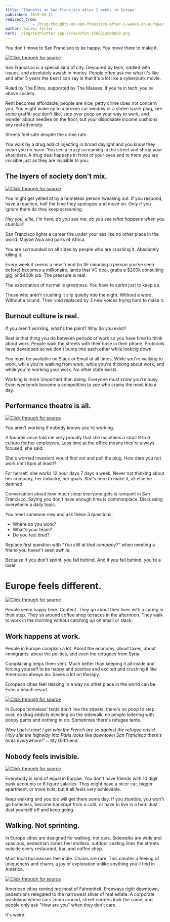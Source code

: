 ```yaml
---
title: 'Thoughts on San Francisco after 2 weeks in Europe'
published: 2019-09-11
redirect_from: 
            - /blog/thoughts-on-san-francisco-after-2-weeks-in-europe/swizec/9191
author: Swizec Teller
hero: ./img/techletter.app-screenshot-1568212048039.png
---
```

You don't move to San Francisco to be happy. You move there to make it.







[![Click through for source](./img/techletter.app-screenshot-1568212048039.png)](https://www.youtube.com/watch?v=Tghs2QNYZ7o)





San Francisco is a special kind of city. Devoured by tech, riddled with issues, and absolutely awash in money. People often ask me what it's like and after 5 years the best I can say is that it's a lot like a cyberpunk movie.



Ruled by The Elites, supported by The Masses. If you're in tech, you're above society.



Rent becomes affordable, people are nice, petty crime does not concern you. You might wake up to a broken car window or a stolen spark plug, see some graffiti you don't like, step over poop on your way to work, and wonder about needles on the floor, but your disposable income cushions any real adversity.



Streets feel safe despite the crime rate.



You walk by a drug addict injecting in broad daylight and you know they mean you no harm. You see a crazy screaming in the street and shrug your shoulders. A drug deal happens in front of your eyes and to them you are invisible just as they are invisible to you.



## The layers of society don't mix.





[![Click through for source](./img/techletter.app-screenshot-1568212045865.png)](https://twitter.com/Swizec/status/1170241181680328706)





You might get yelled at by a homeless person tweaking out. If you respond, have a reaction, half the time they apologize and move on. Only if you ignore them do they keep screaming.



_Hey you, elite, I'm here, do you see me, do you see what happens when you stumble?_



San Francisco lights a career fire under your ass like no other place in the world. Maybe Asia and parts of Africa.



You are surrounded on all sides by people who are crushing it. Absolutely killing it.



Every week it seems a new friend (in SF meaning a person you've seen before) becomes a millionaire, lands that VC deal, grabs a $200k consulting gig, or $400k job. The pressure is real.



The expectation of normal is greatness. You have to sprint just to keep up.



Those who aren't crushing it slip quietly into the night. Without a word. Without a sound. Their void replaced by 3 new voices trying hard to make it.



## Burnout culture is real.



If you aren't working, what's the point? Why do you exist?



Rest is that thing you do between periods of work so you have time to think about work. People walk the streets with their nose in their phone. Protocols have developed so we don't bump into each other while looking down.



You must be available on Slack or Email at all times. While you're walking to work, while you're walking from work, while you're thinking about work, and while you're working your work. No other state exists.



Working is more \\important than doing. Everyone must know you're busy. Even weekends become a competition to see who crams the most into a day.



## Performance theatre is all.





[![Click through for source](./img/techletter.app-screenshot-1568212045334.png)](https://www.instagram.com/p/B1wdAHolNLE/)





You aren't working if nobody knows you're working.



A founder once told me very proudly that she maintains a strict 9 to 6 culture for her employees. Less time at the office means they're always focused, she said.



She's worried investors would find out and pull the plug. How dare you not work until 8pm at least!?



For herself, she works 12 hour days 7 days a week. Never not thinking about her company, her industry, her goals. She's here to make it, all else be damned.



Conversation about how much sleep everyone gets is rampant in San Francisco. Saying you don't have enough time is commonplace. Discussing overwhelm a daily topic.



You meet someone new and ask these 3 questions:



- Where do you work?
- What's your team?
- Do you feel tired?



Replace first question with _"You still at that company?"_ when meeting a friend you haven't seen awhile.



Because if you don't sprint, you fall behind. And if you fall behind, you're a loser.



# Europe feels different.





[![Click through for source](./img/techletter.app-screenshot-1568212055228.png)](https://twitter.com/Swizec/status/1167004570091847680)





People seem happy here. Content. They go about their lives with a spring in their step. They sit around coffee shop terraces in the afternoon. They walk to work in the morning without catching up on email or slack.



## Work happens at work.



People in Europe complain a lot. About the economy, about taxes, about immigrants, about the politics, and even the refugees from Syria.



Complaining helps them vent. Much better than keeping it all inside and forcing yourself to be happy and positive and excited and crushing it like Americans always do. Saves a lot on therapy.



European cities feel relaxing in a way no other place in the world can be. Even a beach resort.





[![Click through for source](./img/techletter.app-screenshot-1568212045085.png)](https://www.instagram.com/p/B18AuE2l9rJ/)





In Europe homeless' tents don't line the streets, there's no poop to step over, no drug addicts injecting on the sidewalk, no people loitering with poopy pants and nothing to do. Sometimes there's refugee tents.



_Wow I get it now! I get why the French are so against the refugee crisis! Holy shit the highway into Paris looks like downtown San Francisco there's tents everywhere!"_ ~ My Girlfriend



## Nobody feels invisible.





[![Click through for source](./img/techletter.app-screenshot-1568212045678.png)](https://twitter.com/Swizec/status/1169857748625809410)





Everybody is kind of equal in Europe. You don't have friends with 10 digit bank accounts or 6 figure salaries. They might have a nicer car, bigger apartment, or more kids, but it all feels very achievable.



Keep walking and you too will get there some day. If you stumble, you won't go homeless, become bankrupt from a cold, or have to live in a tent. Just dust yourself off and keep going.



## Walking. Not sprinting.



In Europe cities are designed for walking, not cars. Sidewalks are wide and spacious, pedestrian zones feel endless, outdoor seating lines the streets outside every restaurant, bar, and coffee shop.



Most local businesses feel indie. Chains are rare. This creates a feeling of uniqueness and charm, a joy of exploration unlike anything you'll find in America.





[![Click through for source](./img/techletter.app-screenshot-1568212045418.png)](https://www.instagram.com/p/B2Hgzy-FnbB/)





American cities remind me most of Fahrenheit. Freeways right downtown, pedestrians relegated to the narrowest sliver of real estate. A corporate wasteland where cars zoom around, street corners look the same, and people only ask "How are you" when they don't care.



It's weird.